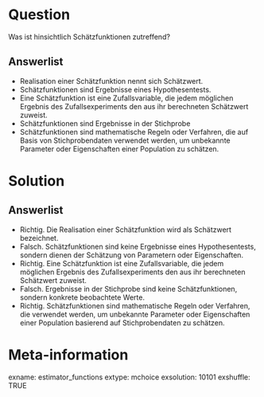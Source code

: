 Question 
======== 

Was ist hinsichtlich Schätzfunktionen zutreffend?

Answerlist
----------

* Realisation einer Schätzfunktion nennt sich Schätzwert.
* Schätzfunktionen sind Ergebnisse eines Hypothesentests.
* Eine Schätzfunktion ist eine Zufallsvariable, die jedem möglichen Ergebnis des Zufallsexperiments den aus ihr berechneten Schätzwert zuweist.
* Schätzfunktionen sind Ergebnisse in der Stichprobe
* Schätzfunktionen sind mathematische Regeln oder Verfahren, die auf Basis von Stichprobendaten verwendet werden, um unbekannte Parameter oder Eigenschaften einer Population zu schätzen.

Solution
========

Answerlist
----------

* Richtig. Die Realisation einer Schätzfunktion wird als Schätzwert bezeichnet.
* Falsch. Schätzfunktionen sind keine Ergebnisse eines Hypothesentests, sondern dienen der Schätzung von Parametern oder Eigenschaften.
* Richtig. Eine Schätzfunktion ist eine Zufallsvariable, die jedem möglichen Ergebnis des Zufallsexperiments den aus ihr berechneten Schätzwert zuweist.
* Falsch. Ergebnisse in der Stichprobe sind keine Schätzfunktionen, sondern konkrete beobachtete Werte.
* Richtig. Schätzfunktionen sind mathematische Regeln oder Verfahren, die verwendet werden, um unbekannte Parameter oder Eigenschaften einer Population basierend auf Stichprobendaten zu schätzen.

Meta-information
================
exname: estimator_functions
extype: mchoice 
exsolution: 10101
exshuffle: TRUE
